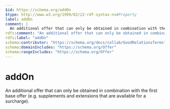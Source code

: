 ```yaml
---
$id: https://schema.org/addOn
$type: http://www.w3.org/1999/02/22-rdf-syntax-ns#Property
label: addOn
comment: |
  An additional offer that can only be obtained in combination with the first base offer (e.g. supplements and extensions that are available for a surcharge).
rdfs:comment: "An additional offer that can only be obtained in combination with the first base offer (e.g. supplements and extensions that are available for a surcharge)."
rdfs:label: "addOn"
schema:contributor: "https://schema.org/docs/collab/GoodRelationsTerms"
schema:domainIncludes: "https://schema.org/Offer"
schema:rangeIncludes: "https://schema.org/Offer"
---
```


# addOn

An additional offer that can only be obtained in combination with the first base offer (e.g. supplements and extensions that are available for a surcharge).

